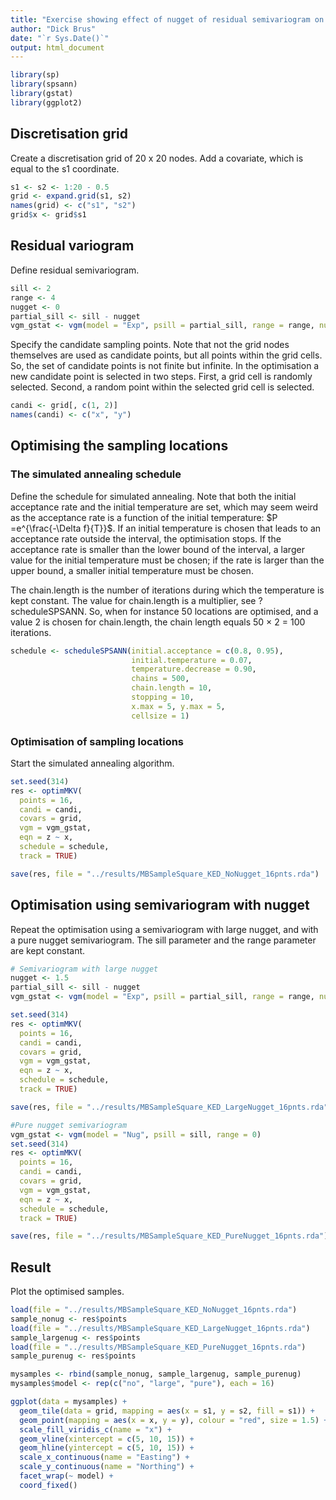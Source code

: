 ```yaml
---
title: "Exercise showing effect of nugget of residual semivariogram on optimised sampling pattern for kriging with an external drift"
author: "Dick Brus"
date: "`r Sys.Date()`"
output: html_document
---
```


```r
library(sp)
library(spsann)
library(gstat)
library(ggplot2)
```

## Discretisation grid

Create a discretisation grid of 20 x 20 nodes. Add a covariate, which is equal to the s1 coordinate.

```r
s1 <- s2 <- 1:20 - 0.5
grid <- expand.grid(s1, s2)
names(grid) <- c("s1", "s2")
grid$x <- grid$s1
```

## Residual variogram

Define residual semivariogram.

```r
sill <- 2
range <- 4
nugget <- 0
partial_sill <- sill - nugget
vgm_gstat <- vgm(model = "Exp", psill = partial_sill, range = range, nugget = nugget)
```

Specify the candidate sampling points. Note that not the grid nodes themselves are used as candidate points, but all points within the grid cells. So, the set of candidate points is not finite but infinite. In the optimisation a new candidate point is selected in two steps. First, a grid cell is randomly selected. Second, a random point within the selected grid cell is selected.

```r
candi <- grid[, c(1, 2)]
names(candi) <- c("x", "y")
```

## Optimising the sampling locations

### The simulated annealing schedule

Define the schedule for simulated annealing. Note that both the initial acceptance rate  and the initial temperature are set, which may seem weird as the acceptance rate is a function of the initial temperature: $P =e^{\frac{-\Delta f}{T}}$. If an initial temperature is chosen that leads to an acceptance rate outside the interval, the optimisation stops. If the acceptance rate is smaller than the lower bound of the interval, a larger value for the initial temperature must be chosen; if the rate is larger than the upper bound, a smaller initial temperature must be chosen.

The chain.length is the number of iterations during which the temperature is kept constant. The value for chain.length is a multiplier, see ?scheduleSPSANN. So, when for instance 50 locations are optimised, and a value 2 is chosen for chain.length, the chain length equals 50 $\times$ 2 = 100 iterations. 

```r
schedule <- scheduleSPSANN(initial.acceptance = c(0.8, 0.95),
                           initial.temperature = 0.07,
                           temperature.decrease = 0.90,
                           chains = 500,
                           chain.length = 10,
                           stopping = 10,
                           x.max = 5, y.max = 5,
                           cellsize = 1)
```

### Optimisation of sampling locations

Start the simulated annealing algorithm.

```r
set.seed(314)
res <- optimMKV(
  points = 16,
  candi = candi,
  covars = grid,
  vgm = vgm_gstat,
  eqn = z ~ x,
  schedule = schedule,
  track = TRUE)

save(res, file = "../results/MBSampleSquare_KED_NoNugget_16pnts.rda")
```

## Optimisation using semivariogram with nugget

Repeat the optimisation using a semivariogram with large nugget, and with a pure nugget semivariogram. The sill parameter and the range parameter are kept constant.

```r
# Semivariogram with large nugget
nugget <- 1.5
partial_sill <- sill - nugget
vgm_gstat <- vgm(model = "Exp", psill = partial_sill, range = range, nugget = nugget)

set.seed(314)
res <- optimMKV(
  points = 16,
  candi = candi,
  covars = grid,
  vgm = vgm_gstat,
  eqn = z ~ x,
  schedule = schedule,
  track = TRUE)

save(res, file = "../results/MBSampleSquare_KED_LargeNugget_16pnts.rda")

#Pure nugget semivariogram
vgm_gstat <- vgm(model = "Nug", psill = sill, range = 0)
set.seed(314)
res <- optimMKV(
  points = 16,
  candi = candi,
  covars = grid,
  vgm = vgm_gstat,
  eqn = z ~ x,
  schedule = schedule,
  track = TRUE)

save(res, file = "../results/MBSampleSquare_KED_PureNugget_16pnts.rda")
```


## Result

Plot the optimised samples.

```r
load(file = "../results/MBSampleSquare_KED_NoNugget_16pnts.rda")
sample_nonug <- res$points
load(file = "../results/MBSampleSquare_KED_LargeNugget_16pnts.rda")
sample_largenug <- res$points
load(file = "../results/MBSampleSquare_KED_PureNugget_16pnts.rda")
sample_purenug <- res$points

mysamples <- rbind(sample_nonug, sample_largenug, sample_purenug)
mysamples$model <- rep(c("no", "large", "pure"), each = 16)

ggplot(data = mysamples) +
  geom_tile(data = grid, mapping = aes(x = s1, y = s2, fill = s1)) +
  geom_point(mapping = aes(x = x, y = y), colour = "red", size = 1.5) +
  scale_fill_viridis_c(name = "x") +
  geom_vline(xintercept = c(5, 10, 15)) +
  geom_hline(yintercept = c(5, 10, 15)) +
  scale_x_continuous(name = "Easting") +
  scale_y_continuous(name = "Northing") +
  facet_wrap(~ model) +
  coord_fixed()
```

